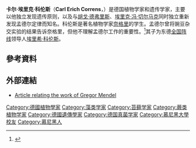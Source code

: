 {{Infobox scientist
|name              = 卡尔·埃里克·科伦斯
|image             = Carl Correns.jpg
|image_size        = 150px
|caption           = Carl Correns
|birth_date        = 1864年9月10日
|birth_place       = [[慕尼黑|慕尼黑]]
|death_date        = 1933年2月14日
|death_place       = 柏林
|residence         = 
|citizenship       = 
|nationality       = [[德国|德国]]
|ethnicity         = 
|field             = 
|work_institutions = [[德皇威廉协会|德皇威廉植物学會]]
|alma_mater        = 
|doctoral_advisor  = 
|doctoral_students = 
|known_for         = 
|author_abbrev_bot = 
|author_abbrev_zoo = 
|influences        = 
|influenced        = 
|prizes            = 
|religion          = 
|footnotes         = 
|signature         =
}}
'''卡尔·埃里克·科伦斯'''（'''Carl Erich Correns'''，{{bd|1864年|9月10日|1933年|2月14日|catIdx=Correns}}）是德国植物学家和遗传学家，主要以他独立发现遗传原则，以及与[[胡戈·德弗里斯|胡戈·德弗里斯]]、[[埃里克·冯·切尔马克|埃里克·冯·切尔马克]]同时独立重新发现孟德尔定律而知名。科伦斯是著名植物学家[[卡尔·威廉·冯·奈格里|奈格里]]的学生。孟德尔曾将豌豆杂交实验的结果告诉奈格里，但他不理解孟德尔工作的重要性。<ref>{{cite journal
|last=Hagemann
|first=R
|authorlink=
|year=2000
|month=
|title=Erwin Baur or Carl Correns: who really created the theory of plastid inheritance?
|journal=J. Hered.
|volume=91
|issue=6
|pages=435–40
| publisher = | location = 
| pmid = 11218080
| bibcode = | oclc =| id = | url = | language = | format = | accessdate = | laysummary = | laysource = | laydate = | quote =
|doi=10.1093/jhered/91.6.435
 }}</ref>其子为东德[[全国阵线|全国阵线]]领导人[[埃里希·科伦斯|埃里希·科伦斯]]。

== 參考資料 ==
{{reflist|2}}
==外部連結==
*[https://web.archive.org/web/20060118193812/http://www.hort.purdue.edu/newcrop/history/lecture33/r_33-1.html Article relating the work of Gregor Mendel]

{{Authority control}}
{{DEFAULTSORT:Correns, Carl Erich}}
[[Category:德國植物學家|Category:德國植物學家]]
[[Category:藻类学家|Category:藻类学家]]
[[Category:苔藓学家|Category:苔藓学家]]
[[Category:蕨类植物学家|Category:蕨类植物学家]]
[[Category:德國遺傳學家|Category:德國遺傳學家]]
[[Category:德国真菌学家|Category:德国真菌学家]]
[[Category:慕尼黑大學校友|Category:慕尼黑大學校友]]
[[Category:慕尼黑人|Category:慕尼黑人]]